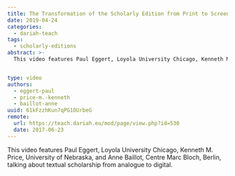 ```yaml
---
title: The Transformation of the Scholarly Edition from Print to Screen
date: 2019-04-24
categories:
  - dariah-teach
tags:
  - scholarly-editions
abstract: >-
  This video features Paul Eggert, Loyola University Chicago, Kenneth M. Price, University of Nebraska, and Anne Baillot, Centre Marc Bloch, Berlin, talking about textual scholarship from analogue to digital.


type: video
authors:
  - eggert-paul
  - price-m.-kenneth
  - baillot-anne
uuid: 61kFzzhKun7qPG1OUrbeG
remote:
  url: https://teach.dariah.eu/mod/page/view.php?id=530
  date: 2017-06-23
---
```


This video features Paul Eggert, Loyola University Chicago, Kenneth M. Price, University of Nebraska, and Anne Baillot, Centre Marc Bloch, Berlin, talking about textual scholarship from analogue to digital.

<VideoCard
  title="The Transformation of the Scholarly Edition from Print to Screen"
  id="cKkVCzms-Sk"
  image="/assets/images/cms/posts/the-transformation-of-the-scholarly-edition/paul-eggert.png"
/>
